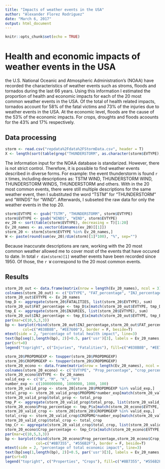```yaml
---
title: "Impacts of weather events in the USA"
author: "Alexander Florez Rodriguez"
date: "March 6, 2017"
output: html_document
---
```


```r
knitr::opts_chunk$set(echo = TRUE)
```

# Health and economic impacts of weather events in the USA

the U.S. National Oceanic and Atmospheric Administration's (NOAA) have recorded the characteristics of weather events such as stroms, floods and tornados during the last 66 years. Using this information I estimated the proportion of health and economic impacts for each of the 20 most common weather events in the USA. Of the total of health related impacts, tornados account for 58% of the fatal victims and 73% of the injuries due to weather events in the USA. At the economic level, floods are the cause of the 53% of the economic impacts. For crops, droughts and floods acoounts for the 43% and 17% respectively. 

## Data processing
```r
storm <- read.csv("repdata%2Fdata%2FStormData.csv", header = T)
X <- length(sort(table(grep("THUNDERSTORM", as.character(storm$EVTYPE), value = T)), decreasing=T))
```
The information input for the NOAA database is standarized. However, there is not strict control. Therefore, it is possible to find weather events described in diverse forms. For example: the event thunderstorm is found `r X` times, including descriptions as: TSTM WIND, THUNDERSTORM WIND, THUNDERSTORM WINDS, THUNDERSTORM and others. With in the 20 most common events, there were still multiple descriptions for the same weather event, then I substituted the word "TSTM" for "THUNDERSTORM" and "WINDS" for "WIND". Afterwards, I subseted the raw data for only the weather events in the top 20.

```r
storm$EVTYPE <- gsub("TSTM", "THUNDERSTORM", storm$EVTYPE)
storm$EVTYPE <- gsub("WINDS", "WIND", storm$EVTYPE)
ev_20 <- sort(table(storm$EVTYPE), decreasing = T)[1:20]
Ev_20_names <- as.vector(dimnames(ev_20)[[1]])
storm_20 <- storm[storm$EVTYPE %in% Ev_20_names,]
W <- paste(round(sum(ev_20)/dim(storm)[1]*100), "%", sep="")
```

Because inaccurate descriptions are rare, working with the 20 most common weather allowed me to cover most of the events that have occured to date. In total `r dim(storm)[1]` weather events have been recorded since 1950. Of those, the `r W ` correspond to the 20 most common events.

## Results

```r
storm_20_out <- data.frame(matrix(nrow = length(Ev_20_names), ncol = 3))
colnames(storm_20_out) <- c("EVTYPE", "FAT_percentage", "INJ_percentage")
storm_20_out$EVTYPE <- Ev_20_names
tmp_D <- aggregate(storm_20$FATALITIES, list(storm_20$EVTYPE), sum)
storm_20_out$FAT_percentage <- tmp_D$x[match(storm_20_out$EVTYPE, tmp_D$Group.1)]*100/sum(storm_20$FATALITIES)
tmp_E <- aggregate(storm_20$INJURIES, list(storm_20$EVTYPE), sum)
storm_20_out$INJ_percentage <- tmp_E$x[match(storm_20_out$EVTYPE, tmp_E$Group.1)]*100/sum(storm_20$INJURIES)
par(mar=c(10,5,3,3))
bp <- barplot(rbind(storm_20_out$INJ_percentage,storm_20_out$FAT_percentage),
        col=c("#838B8B", "#EE7600"), border = F, beside=T)
mtext(side = 2, "percentage of total health impact", line=3)
text(bp[seq(1,length(bp), 2)]+0.5, par('usr')[3], labels = Ev_20_names, srt = 60, adj = c(1.1,1.1), xpd = TRUE, cex=.7)
par(srt=0)
legend("topright", c("Injuries", "Fatalities"), fill=c("#838B8B", "#EE7600"), border = F, bty = "n")
```

```r
storm_20$PROPDMGEXP <- toupper(storm_20$PROPDMGEXP)
storm_20$CROPDMGEXP <- toupper(storm_20$CROPDMGEXP)
storm_20_econo <- data.frame(matrix(nrow = length(Ev_20_names), ncol = 3))
colnames(storm_20_econo) <- c("EVTYPE", "Prop_percentage", "crop_percentage")
storm_20_econo$EVTYPE <- Ev_20_names
valid_exp <- c("B", "M", "K", "H")
number_exp <- c(1000000000, 1000000, 1000, 100)
storm_20_valid_prop <- storm_20[storm_20$PROPDMGEXP %in% valid_exp,]
total_prop <- storm_20_valid_prop$PROPDMG*number_exp[match(storm_20_valid_prop$PROPDMGEXP, valid_exp)]
storm_20_valid_prop$total_prop <- total_prop
tmp_P <- aggregate(storm_20_valid_prop$total_prop, list(storm_20_valid_prop$EVTYPE), sum)
storm_20_econo$Prop_percentage <- tmp_P$x[match(storm_20_econo$EVTYPE, tmp_D$Group.1)]*100/sum(storm_20_valid_prop$total_prop)
storm_20_valid_crop <- storm_20[storm_20$CROPDMGEXP %in% valid_exp,]
total_crop <- storm_20_valid_crop$CROPDMG*number_exp[match(storm_20_valid_crop$CROPDMGEXP, valid_exp)]
storm_20_valid_crop$total_crop <- total_crop
tmp_Cr <- aggregate(storm_20_valid_crop$total_crop, list(storm_20_valid_crop$EVTYPE), sum)
storm_20_econo$Crop_percentage <- tmp_Cr$x[match(storm_20_econo$EVTYPE, tmp_Cr$Group.1)]*100/sum(storm_20_valid_crop$total_crop)
par(mar=c(10,5,3,3))
bp <- barplot(rbind(storm_20_econo$Prop_percentage,storm_20_econo$Crop_percentage),
              col=c("#8B7355", "#556B2F"), border = F, beside=T)
mtext(side = 2, "percentage of total economic impact", line=3)
text(bp[seq(1,length(bp), 2)]+0.5, par('usr')[3], labels = Ev_20_names, srt = 60, adj = c(1.1,1.1), xpd = TRUE, cex=.7)
par(srt=0)
legend("topright", c("Properties", "Crops"), fill=c("#8B7355", "#556B2F"), border = F, bty = "n")
```